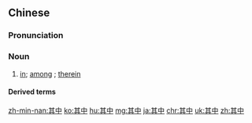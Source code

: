 ==Chinese==
{{zh-forms}}

===Pronunciation===
{{zh-pron
|m=qízhōng
|ma=Zh-qízhong.ogg
|c=kei4 zung1
|h=pfs=khì-chûng
|mn=kî-tiong/qz:kî-tng
|cat=n
}}

===Noun===
{{zh-noun}}

# [[in]]; [[among]] {{gloss|which, them, etc.}}; [[therein]]

====Derived terms====
{{zh-der|樂在其中}}

{{zh-cat|Elementary}}

[[zh-min-nan:其中]]
[[ko:其中]]
[[hu:其中]]
[[mg:其中]]
[[ja:其中]]
[[chr:其中]]
[[uk:其中]]
[[zh:其中]]